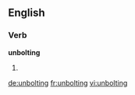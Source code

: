 ==English==

===Verb===
'''unbolting'''
# {{present participle of|unbolt}}

[[de:unbolting]]
[[fr:unbolting]]
[[vi:unbolting]]